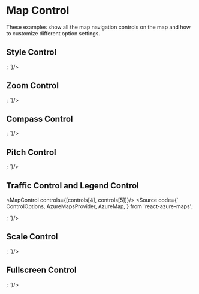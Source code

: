 

<Meta title="Basic Usage/Map Control" />

# Map Control
These examples show all the map navigation controls on the map and how to customize different option settings.

## Style Control


<MapControl controls={[controls[0]]}/>
<Source code={`
  ControlOptions,
  AzureMapsProvider,
  AzureMap,
} from 'react-azure-maps';

<AzureMapsProvider>
  <AzureMap
    options={your_options}
    controls={[
      {
        controlName: 'StyleControl',
        controlOptions: { mapStyles: 'all' },
        options: { position: 'top-right' } as ControlOptions,
      },
    ]}
  />
</AzureMapsProvider>;
`}/>

## Zoom Control

<MapControl controls={[controls[1]]}/>
<Source code={`
  ControlOptions,
  AzureMapsProvider,
  AzureMap,
} from 'react-azure-maps';

<AzureMapsProvider>
  <AzureMap
    options={your_options}
    controls={[
      {
          controlName: 'ZoomControl',
          options: { position: 'top-right' } as ControlOptions,
      },
    ]}
  />
</AzureMapsProvider>;
`}/>

## Compass Control

<MapControl controls={[controls[2]]}/>
<Source code={`
  ControlOptions,
  AzureMapsProvider,
  AzureMap,
} from 'react-azure-maps';

<AzureMapsProvider>
  <AzureMap
    options={your_options}
    controls={[
      {
          controlName: 'CompassControl',
          controlOptions: { rotationDegreesDelta: 10, style: 'dark' },
          options: { position: 'bottom-right' } as ControlOptions,
      },
    ]}
  />
</AzureMapsProvider>;
`}/>

## Pitch Control

<MapControl controls={[controls[3]]}/>
<Source code={`
  ControlOptions,
  AzureMapsProvider,
  AzureMap,
} from 'react-azure-maps';

<AzureMapsProvider>
  <AzureMap
    options={your_options}
    controls={[
      {
          controlName: 'PitchControl',
          controlOptions: { pitchDegreesDelta: 10 },
          options: { position: 'bottom-right' } as ControlOptions,
      },
    ]}
  />
</AzureMapsProvider>;
`}/>

## Traffic Control and Legend Control

<MapControl controls={[controls[4], controls[5]]}/>
<Source code={`
  ControlOptions,
  AzureMapsProvider,
  AzureMap,
} from 'react-azure-maps';

<AzureMapsProvider>
  <AzureMap
    options={your_options}
    controls={[
      {
          controlName: 'TrafficControl',
          controlOptions: { incidents: true },
          options: { position: 'top-left' } as ControlOptions,
      },
      {
          controlName: 'TrafficLegendControl',
          controlOptions: {},
          options: { position: 'bottom-left' } as ControlOptions,
      },
    ]}
  />
</AzureMapsProvider>;
`}/>

## Scale Control

<MapControl controls={[controls[6]]}/>
<Source code={`
  ControlOptions,
  AzureMapsProvider,
  AzureMap,
} from 'react-azure-maps'; 

<AzureMapsProvider>
  <AzureMap
    options={your_options}
    controls={[
      {
          controlName: 'ScaleControl',
          options: { position: 'bottom-left' } as ControlOptions,
      },
    ]}
  />
</AzureMapsProvider>;
`}/>

## Fullscreen Control

<MapControl controls={[controls[7]]}/>
<Source code={`
  ControlOptions,
  AzureMapsProvider,
  AzureMap,
} from 'react-azure-maps';

<AzureMapsProvider>
  <AzureMap
    options={your_options}
    controls={[
      {
          controlName: 'FullscreenControl',
          options: { position: 'top-right' } as ControlOptions,
      },
    ]}
  />
</AzureMapsProvider>;
`}/>
